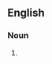 ==English==
===Noun===
{{en-noun|s}}
#{{rfdef}}
<!--Although there are as of the time of this writing only two relevant hits on Google Books,
there seem to be a bunch of Google Scholar.-->